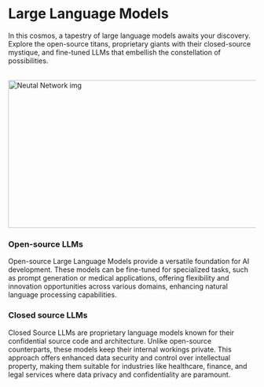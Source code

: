 
# Large Language Models 

In this cosmos, a tapestry of large language models awaits your discovery. Explore the open-source titans, proprietary giants with their closed-source mystique, and fine-tuned LLMs that embellish the constellation of possibilities.

<br/>


<div style={{ position: "relative" }}>
  <Image
    src="/static/img/memes/LLMmeme.png"
    alt="Neutal Network img"
    height="300"
    width="850"
    priority
  />
</div>

### Open-source LLMs

Open-source Large Language Models provide a versatile foundation for AI development. These models can be fine-tuned for specialized tasks, such as prompt generation or medical applications, offering flexibility and innovation opportunities across various domains, enhancing natural language processing capabilities.

### Closed source LLMs

Closed Source LLMs are proprietary language models known for their confidential source code and architecture. Unlike open-source counterparts, these models keep their internal workings private. This approach offers enhanced data security and control over intellectual property, making them suitable for industries like healthcare, finance, and legal services where data privacy and confidentiality are paramount.